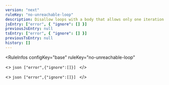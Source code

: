 ```yaml
---
version: "next"
ruleKey: "no-unreachable-loop"
description: Disallow loops with a body that allows only one iteration
jsEntry: ["error", { "ignore": [] }]
previousJsEntry: null
tsEntry: ["error", { "ignore": [] }]
previousTsEntry: null
history: []
---
```


<RuleInfos 
  configKey="base" 
  ruleKey="no-unreachable-loop" 
>
  <>
    ```json
    ["error",{"ignore":[]}]
    ```
  </>

  <>
    ```json
    ["error",{"ignore":[]}]
    ```
  </>
</RuleInfos>
